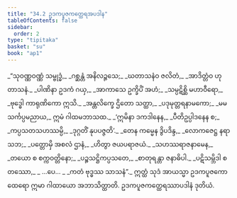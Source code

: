 ```yaml
---
title: "34.2 ဥဒကပူဇကတ္ထေရအပဒါန"
tableOfContents: false
sidebar:
  order: 2
type: "tipitaka"
basket: "su"
book: "ap1"
---
```



<DynamicBreadcrumb />

<Division number="7" book="ap1" e="ch" v="20" p="305">

<Paragraph number="3723" type="verses" book="ap1">
_“သုဝဏ္ဏဝဏ္ဏံ သမ္ဗုဒ္ဓံ,_  
_ဂစ္ဆန္တံ အနိလဉ္ဇသေ;_  
_ဃတာသနံဝ ဇလိတံ,_  
_အာဒိတ္တံဝ ဟုတာသနံ._  

</Paragraph>

</Division>
<Division number="8" book="ap1" e="ch" v="20" p="305">

<Paragraph number="3724" type="verses" book="ap1">
_ပါဏိနာ ဥဒကံ ဂယှ,_  
_အာကာသေ ဥက္ခိပိံ အဟံ;_  
_သမ္ပဋိစ္ဆိ မဟာဝီရော,_  
_ဗုဒ္ဓေါ ကာရုဏိကော ဣသိ._  

</Paragraph>

</Division>
<Division number="9" book="ap1" e="ch" v="20" p="305">

<Paragraph number="3725" type="verses" book="ap1">
_အန္တလိက္ခေ ဌိတော သတ္ထာ,_  
_ပဒုမုတ္တရနာမကော;_  
_မမ သင်္ကပ္ပမညာယ,_  
ဣမံ ဂါထမဘာသထ._  

</Paragraph>

</Division>
<Division number="10" book="ap1" e="ch" v="20" p="305">

<Paragraph number="3726" type="verses" book="ap1">
_‘ဣမိနာ ဒကဒါနေန,_  
_ပီတိဥပ္ပါဒနေန စ;_  
_ကပ္ပသတသဟဿမ္ပိ,_  
_ဒုဂ္ဂတိံ နုပပဇ္ဇတိ’._  

</Paragraph>

</Division>
<Division number="11" book="ap1" e="ch" v="20" p="306">

<Paragraph number="3727" type="verses" book="ap1">
_တေန ကမ္မေန ဒွိပဒိန္ဒ,_  
_လောကဇေဋ္ဌ နရာသဘ;_  
_ပတ္တောမှိ အစလံ ဌာနံ,_  
_ဟိတွာ ဇယပရာဇယံ._  

</Paragraph>

</Division>
<Division number="12" book="ap1" e="ch" v="20" p="306">

<Paragraph number="3728" type="verses" book="ap1">
_သဟဿရာဇနာမေန,_  
_တယော စ စက္ကဝတ္တိနော;_  
_ပဉ္စသဋ္ဌိကပ္ပသတေ,_  
_စာတုရန္တာ ဇနာဓိပါ._  

</Paragraph>

</Division>
<Division number="13" book="ap1" e="ch" v="20" p="306">

<Paragraph number="3729" type="verses" book="ap1">
_ပဋိသမ္ဘိဒါ စတဿော,_  
_ …ပေ… _  
_ကတံ ဗုဒ္ဓဿ သာသနံ”._  

</Paragraph>

<Paragraph number="3730" book="ap1">
ဣတ္ထံ သုဒံ အာယသ္မာ ဥဒကပူဇကော ထေရော ဣမာ ဂါထာယော အဘာသိတ္ထာတိ.

</Paragraph>
</Division>

<Paragraph number="3731" type="center" book="ap1">
ဥဒကပူဇကတ္ထေရဿာပဒါနံ ဒုတိယံ.
</Paragraph>